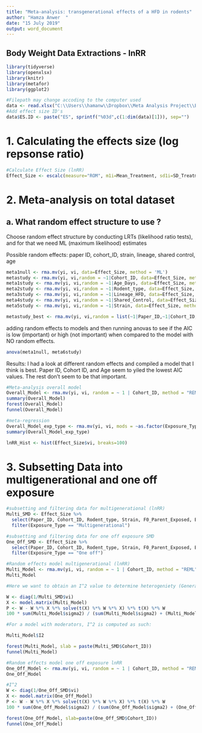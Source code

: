 ```yaml
---
title: "Meta-analysis: transgenerational effects of a HFD in rodents"
author: "Hamza Anwer  "
date: "15 July 2019"
output: word_document
---
```


## Body Weight Data Extractions - lnRR

```r

library(tidyverse)
library(openxlsx)  
library(knitr)
library(metafor)
library(ggplot2)
```


```r
#Filepath may change accoding to the computer used
data <- read.xlsx("C:\\Users\\hamanw\\Dropbox\\Meta Analysis Project\\Extraction\\Body Weight\\R_metafor\\Body Weight_metafor\\Extraction_Sheet_4.0.xlsx", sheet = 1)
#Add effect size ID's
data$ES.ID <- paste("ES", sprintf("%03d",c(1:dim(data)[1])), sep="")
```


# **1. Calculating the effects size (log repsonse ratio)**
```r
#Calculate Effect Size (lnRR)
Effect_Size <- escalc(measure="ROM", m1i=Mean_Treatment, sd1i=SD_Treatment, n1i=Sample_Size_n_Treatment, m2i=Mean_Control, sd2i=SD_Control, n2i=Sample_Size_n_Control, data=data)
```

# **2. Meta-analysis on total dataset**

## **a. What random effect structure to use ?**

Choose random effect structure by conducting LRTs (likelihood ratio tests), and for that we need ML (maximum likelihood) estimates

Possible random effects: paper ID, cohort_ID, strain, lineage, shared control, age

```r
meta1null <- rma.mv(yi, vi, data=Effect_Size, method = 'ML') 
metastudy <- rma.mv(yi, vi,random = ~1|Cohort_ID, data=Effect_Size, method = 'ML') 
meta1study <- rma.mv(yi, vi,random = ~1|Age_Days, data=Effect_Size, method = 'ML') 
meta2study <- rma.mv(yi, vi,random = ~1|Rodent_type, data=Effect_Size, method = 'ML') 
meta3study <- rma.mv(yi, vi,random = ~1|Lineage_HFD, data=Effect_Size, method = 'ML') 
meta4study <- rma.mv(yi, vi,random = ~1|Shared_Control, data=Effect_Size, method = 'ML') 
meta5study <- rma.mv(yi, vi,random = ~1|Strain, data=Effect_Size, method = 'ML') 

metastudy_best <- rma.mv(yi, vi,random = list(~1|Paper_ID,~1|Cohort_ID,~1|Age_Days), data=Effect_Size, method = 'ML') 
```
adding random effects to models and then running anovas to see if the AIC is low (important) or high (not important) when compared to the model with NO random effects. 

```r
anova(meta1null, meta6study)
```

Results:
I had a look at different random effects and compiled a model that I think is best. Paper ID, Cohort ID, and Age seem to yiled the lowest AIC values. The rest don't seem to be that important. 
























```r
#Meta-analysis overall model
Overall_Model <- rma.mv(yi, vi, random = ~ 1 | Cohort_ID, method = "REML", data=Effect_Size)
summary(Overall_Model)
forest(Overall_Model)
funnel(Overall_Model)

#meta-regression
Overall_Model_exp_type <- rma.mv(yi, vi, mods = ~as.factor(Exposure_Type) -1, random = ~ 1 | Cohort_ID, method = "REML", data=Effect_Size)
summary(Overall_Model_exp_type)

lnRR_Hist <- hist(Effect_Size$vi, breaks=100)
```
# **3. Subsetting Data into multigenerational and one off exposure**
```r
#subsetting and filtering data for multigenerational (lnRR)
Multi_SMD <- Effect_Size %>%
  select(Paper_ID, Cohort_ID, Rodent_type, Strain, F0_Parent_Exposed, Exposure_Type, Mean_Control, SD_Control, SEM_Control, Sample_Size_n_Control, Mean_Treatment, SD_Treatment, SEM_Treatment, Sample_Size_n_Treatment, ES.ID, yi, vi) %>%
  filter(Exposure_Type == "Multigenerational")
```


```r
#subsetting and filtering data for one off exposure SMD
One_Off_SMD <- Effect_Size %>%
  select(Paper_ID, Cohort_ID, Rodent_type, Strain, F0_Parent_Exposed, Exposure_Type, Mean_Control, SD_Control, SEM_Control, Sample_Size_n_Control, Mean_Treatment, SD_Treatment, SEM_Treatment, Sample_Size_n_Treatment, ES.ID, yi, vi) %>%
  filter(Exposure_Type == "One off")
```


```r
#Random effects model multigenerational (lnRR)
Multi_Model <- rma.mv(yi, vi, random = ~ 1 | Cohort_ID, method = "REML", data=Multi_SMD)  
Multi_Model
```
```r
#Here we want to obtain an I^2 value to determine heterogeniety (General Equation for I^2)

W <- diag(1/Multi_SMD$vi)
X <- model.matrix(Multi_Model)
P <- W - W %*% X %*% solve(t(X) %*% W %*% X) %*% t(X) %*% W
100 * sum(Multi_Model$sigma2) / (sum(Multi_Model$sigma2) + (Multi_Model$k-Multi_Model$p)/sum(diag(P)))

#For a model with moderators, I^2 is computed as such:

Multi_Model$I2
```

```r
forest(Multi_Model, slab = paste(Multi_SMD$Cohort_ID))
funnel(Multi_Model)

```



```r
#Random effects model one off exposure lnRR
One_Off_Model <- rma.mv(yi, vi, random = ~ 1 | Cohort_ID, method = "REML", data=One_Off_SMD)
One_Off_Model
```
```r
#I^2
W <- diag(1/One_Off_SMD$vi)
X <- model.matrix(One_Off_Model)
P <- W - W %*% X %*% solve(t(X) %*% W %*% X) %*% t(X) %*% W
100 * sum(One_Off_Model$sigma2) / (sum(One_Off_Model$sigma2) + (One_Off_Model$k-One_Off_Model$p)/sum(diag(P)))
```
```r
forest(One_Off_Model, slab=paste(One_Off_SMD$Cohort_ID))
funnel(One_Off_Model)
```



